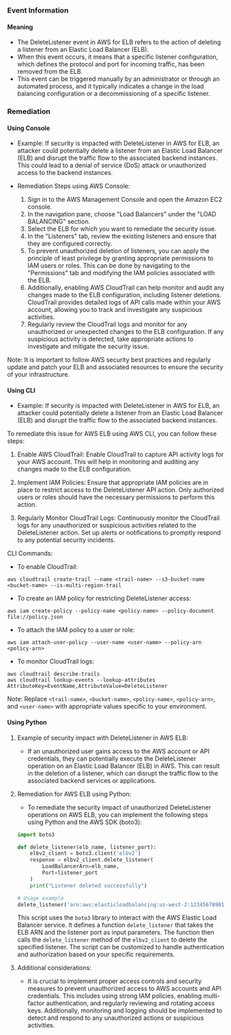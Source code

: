 
### Event Information

#### Meaning

- The DeleteListener event in AWS for ELB refers to the action of deleting a listener from an Elastic Load Balancer (ELB).
- When this event occurs, it means that a specific listener configuration, which defines the protocol and port for incoming traffic, has been removed from the ELB.
- This event can be triggered manually by an administrator or through an automated process, and it typically indicates a change in the load balancing configuration or a decommissioning of a specific listener.

### Remediation

#### Using Console

- Example: If security is impacted with DeleteListener in AWS for ELB, an attacker could potentially delete a listener from an Elastic Load Balancer (ELB) and disrupt the traffic flow to the associated backend instances. This could lead to a denial of service (DoS) attack or unauthorized access to the backend instances.

- Remediation Steps using AWS Console:
  1. Sign in to the AWS Management Console and open the Amazon EC2 console.
  2. In the navigation pane, choose "Load Balancers" under the "LOAD BALANCING" section.
  3. Select the ELB for which you want to remediate the security issue.
  4. In the "Listeners" tab, review the existing listeners and ensure that they are configured correctly.
  5. To prevent unauthorized deletion of listeners, you can apply the principle of least privilege by granting appropriate permissions to IAM users or roles. This can be done by navigating to the "Permissions" tab and modifying the IAM policies associated with the ELB.
  6. Additionally, enabling AWS CloudTrail can help monitor and audit any changes made to the ELB configuration, including listener deletions. CloudTrail provides detailed logs of API calls made within your AWS account, allowing you to track and investigate any suspicious activities.
  7. Regularly review the CloudTrail logs and monitor for any unauthorized or unexpected changes to the ELB configuration. If any suspicious activity is detected, take appropriate actions to investigate and mitigate the security issue.

Note: It is important to follow AWS security best practices and regularly update and patch your ELB and associated resources to ensure the security of your infrastructure.

#### Using CLI

- Example: If security is impacted with DeleteListener in AWS for ELB, an attacker could potentially delete a listener from an Elastic Load Balancer (ELB) and disrupt the traffic flow to the associated backend instances.

To remediate this issue for AWS ELB using AWS CLI, you can follow these steps:

1. Enable AWS CloudTrail: Enable CloudTrail to capture API activity logs for your AWS account. This will help in monitoring and auditing any changes made to the ELB configuration.

2. Implement IAM Policies: Ensure that appropriate IAM policies are in place to restrict access to the DeleteListener API action. Only authorized users or roles should have the necessary permissions to perform this action.

3. Regularly Monitor CloudTrail Logs: Continuously monitor the CloudTrail logs for any unauthorized or suspicious activities related to the DeleteListener action. Set up alerts or notifications to promptly respond to any potential security incidents.

CLI Commands:
- To enable CloudTrail:
```
aws cloudtrail create-trail --name <trail-name> --s3-bucket-name <bucket-name> --is-multi-region-trail
```

- To create an IAM policy for restricting DeleteListener access:
```
aws iam create-policy --policy-name <policy-name> --policy-document file://policy.json
```

- To attach the IAM policy to a user or role:
```
aws iam attach-user-policy --user-name <user-name> --policy-arn <policy-arn>
```

- To monitor CloudTrail logs:
```
aws cloudtrail describe-trails
aws cloudtrail lookup-events --lookup-attributes AttributeKey=EventName,AttributeValue=DeleteListener
```

Note: Replace `<trail-name>`, `<bucket-name>`, `<policy-name>`, `<policy-arn>`, and `<user-name>` with appropriate values specific to your environment.

#### Using Python

1. Example of security impact with DeleteListener in AWS ELB:
   - If an unauthorized user gains access to the AWS account or API credentials, they can potentially execute the DeleteListener operation on an Elastic Load Balancer (ELB) in AWS. This can result in the deletion of a listener, which can disrupt the traffic flow to the associated backend services or applications.

2. Remediation for AWS ELB using Python:
   - To remediate the security impact of unauthorized DeleteListener operations on AWS ELB, you can implement the following steps using Python and the AWS SDK (boto3):

   ```python
   import boto3

   def delete_listener(elb_name, listener_port):
       elbv2_client = boto3.client('elbv2')
       response = elbv2_client.delete_listener(
           LoadBalancerArn=elb_name,
           Port=listener_port
       )
       print("Listener deleted successfully")

   # Usage example
   delete_listener('arn:aws:elasticloadbalancing:us-west-2:123456789012:loadbalancer/app/my-load-balancer/1234567890abcdef', 80)
   ```

   This script uses the `boto3` library to interact with the AWS Elastic Load Balancer service. It defines a function `delete_listener` that takes the ELB ARN and the listener port as input parameters. The function then calls the `delete_listener` method of the `elbv2_client` to delete the specified listener. The script can be customized to handle authentication and authorization based on your specific requirements.

3. Additional considerations:
   - It is crucial to implement proper access controls and security measures to prevent unauthorized access to AWS accounts and API credentials. This includes using strong IAM policies, enabling multi-factor authentication, and regularly reviewing and rotating access keys. Additionally, monitoring and logging should be implemented to detect and respond to any unauthorized actions or suspicious activities.


